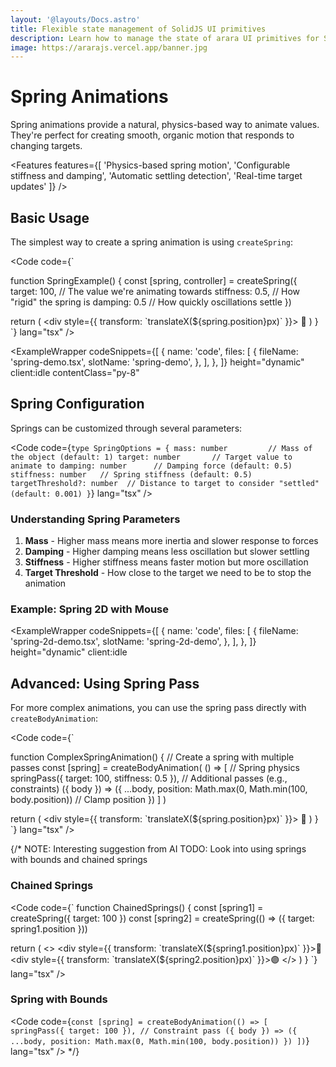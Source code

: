 ```yaml
---
layout: '@layouts/Docs.astro'
title: Flexible state management of SolidJS UI primitives
description: Learn how to manage the state of arara UI primitives for SolidJS.
image: https://ararajs.vercel.app/banner.jpg
---
```




# Spring <span class="text-arara-text/50">Animations</span>

Spring animations provide a natural, physics-based way to animate values. They're perfect for creating smooth, organic motion that responds to changing targets.

<Features 
  features={[
    'Physics-based spring motion',
    'Configurable stiffness and damping',
    'Automatic settling detection',
    'Real-time target updates'
  ]} 
/>

## Basic Usage

The simplest way to create a spring animation is using `createSpring`:

<Code code={`

function SpringExample() {
  const [spring, controller] = createSpring({
    target: 100,    // The value we're animating towards
    stiffness: 0.5, // How "rigid" the spring is
    damping: 0.5    // How quickly oscillations settle
  })
  
  return (
    <div style={{
      transform: \`translateX(\${spring.position}px)\`
    }}>
      🔵
    </div>
  )
}
`} lang="tsx" />

<ExampleWrapper
  codeSnippets={[
    {
      name: 'code',
      files: [
        {
          fileName: 'spring-demo.tsx',
          slotName: 'spring-demo',
        },
      ],
    },
  ]}
  height="dynamic"
  client:idle
  contentClass="py-8"
>
  <SpringDemo client:load />
  <RawCode slot="spring-demo" code={RawSpringDemo} lang="tsx" />
</ExampleWrapper>

## Spring Configuration

Springs can be customized through several parameters:

<Code code={`
type SpringOptions = {
    mass: number         // Mass of the object (default: 1)
    target: number       // Target value to animate to
    damping: number      // Damping force (default: 0.5)
    stiffness: number   // Spring stiffness (default: 0.5)
    targetThreshold?: number  // Distance to target to consider "settled" (default: 0.001)
}
`} lang="tsx" />

### Understanding Spring Parameters

1. **Mass** - Higher mass means more inertia and slower response to forces
2. **Damping** - Higher damping means less oscillation but slower settling
3. **Stiffness** - Higher stiffness means faster motion but more oscillation
4. **Target Threshold** - How close to the target we need to be to stop the animation

### Example: Spring 2D with Mouse

<ExampleWrapper
  codeSnippets={[
    {
      name: 'code',
      files: [
        {
          fileName: 'spring-2d-demo.tsx',
          slotName: 'spring-2d-demo',
        },
      ],
    },
  ]}
  height="dynamic"
  client:idle
>
  <Spring2DDemo client:load />
  <RawCode slot="spring-2d-demo" code={RawSpring2DDemo} lang="tsx" />
</ExampleWrapper>

## Advanced: Using Spring Pass

For more complex animations, you can use the spring pass directly with `createBodyAnimation`:

<Code code={`

function ComplexSpringAnimation() {
  // Create a spring with multiple passes
  const [spring] = createBodyAnimation(
    () => [
      // Spring physics
      springPass({ 
        target: 100,
        stiffness: 0.5 
      }),
      // Additional passes (e.g., constraints)
      ({ body }) => ({
        ...body,
        position: Math.max(0, Math.min(100, body.position)) // Clamp position
      })
    ]
  )
  
  return (
    <div style={{
      transform: \`translateX(\${spring.position}px)\`
    }}>
      🔵
    </div>
  )
}
`} lang="tsx" />



{/*
NOTE: Interesting suggestion from AI
TODO: Look into using springs with bounds and chained springs

### Chained Springs

<Code code={`
function ChainedSprings() {
  const [spring1] = createSpring({ target: 100 })
  const [spring2] = createSpring(() => ({ 
    target: spring1.position 
  }))
  
  return (
    <>
      <div style={{ transform: \`translateX(\${spring1.position}px)\` }}>🔵</div>
      <div style={{ transform: \`translateX(\${spring2.position}px)\` }}>🟣</div>
    </>
  )
}
`} lang="tsx" />


### Spring with Bounds

<Code code={`
const [spring] = createBodyAnimation(() => [
  springPass({ target: 100 }),
  // Constraint pass
  ({ body }) => ({
    ...body,
    position: Math.max(0, Math.min(100, body.position))
  })
])
`} lang="tsx" /> */}